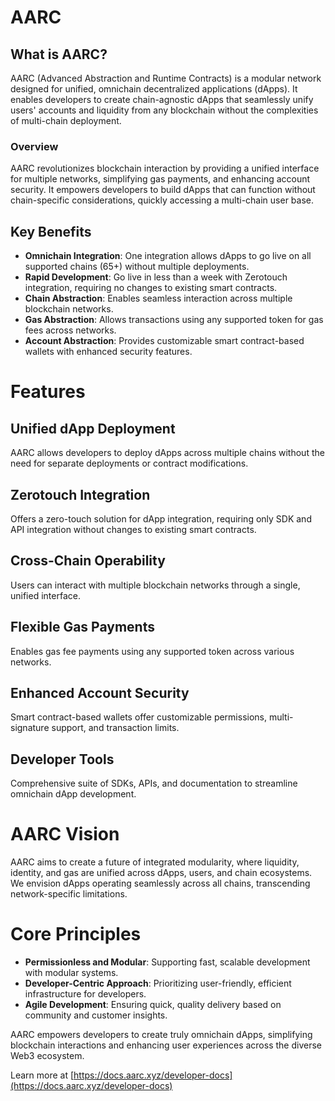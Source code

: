 # AARC

## What is AARC?

AARC (Advanced Abstraction and Runtime Contracts) is a modular network designed for unified, omnichain decentralized applications (dApps). It enables developers to create chain-agnostic dApps that seamlessly unify users' accounts and liquidity from any blockchain without the complexities of multi-chain deployment.

### Overview

AARC revolutionizes blockchain interaction by providing a unified interface for multiple networks, simplifying gas payments, and enhancing account security. It empowers developers to build dApps that can function without chain-specific considerations, quickly accessing a multi-chain user base.

## Key Benefits

- **Omnichain Integration**: One integration allows dApps to go live on all supported chains (65+) without multiple deployments.
- **Rapid Development**: Go live in less than a week with Zerotouch integration, requiring no changes to existing smart contracts.
- **Chain Abstraction**: Enables seamless interaction across multiple blockchain networks.
- **Gas Abstraction**: Allows transactions using any supported token for gas fees across networks.
- **Account Abstraction**: Provides customizable smart contract-based wallets with enhanced security features.

# Features

## Unified dApp Deployment

AARC allows developers to deploy dApps across multiple chains without the need for separate deployments or contract modifications.

## Zerotouch Integration

Offers a zero-touch solution for dApp integration, requiring only SDK and API integration without changes to existing smart contracts.

## Cross-Chain Operability

Users can interact with multiple blockchain networks through a single, unified interface.

## Flexible Gas Payments

Enables gas fee payments using any supported token across various networks.

## Enhanced Account Security

Smart contract-based wallets offer customizable permissions, multi-signature support, and transaction limits.

## Developer Tools

Comprehensive suite of SDKs, APIs, and documentation to streamline omnichain dApp development.

# AARC Vision

AARC aims to create a future of integrated modularity, where liquidity, identity, and gas are unified across dApps, users, and chain ecosystems. We envision dApps operating seamlessly across all chains, transcending network-specific limitations.

# Core Principles

- **Permissionless and Modular**: Supporting fast, scalable development with modular systems.
- **Developer-Centric Approach**: Prioritizing user-friendly, efficient infrastructure for developers.
- **Agile Development**: Ensuring quick, quality delivery based on community and customer insights.

AARC empowers developers to create truly omnichain dApps, simplifying blockchain interactions and enhancing user experiences across the diverse Web3 ecosystem.

Learn more at [https://docs.aarc.xyz/developer-docs](https://docs.aarc.xyz/developer-docs)